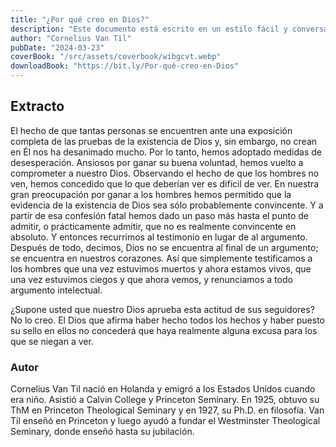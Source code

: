 ```yaml
---
title: "¿Por qué creo en Dios?"
description: "Este documento está escrito en un estilo fácil y conversacional. Van Til «habla» con el lector en un diálogo imaginario sobre la creencia en Dios, comparando su vida con los antecedentes y la educación hipotéticos del lector, refutando las objeciones y volviendo siempre a la naturaleza subyacente de la propia disputa. No hay vocabulario intimidatorio. No hay conocimientos científicos difíciles. Ninguna serie de premisas y complicadas inferencias. De hecho, el argumento está presente con tal sutileza que algunos lectores primerizos se preguntan si hay siquiera un argumento. Pero lo hay. Y es profundo. Lo que hace el panfleto es ilustrar el método «trascendental»  de defender la fe, sin necesidad de llamarlo así ni de utilizar otra jerga filosófica."
author: "Cornelius Van Til"
pubDate: "2024-03-23"
coverBook: "/src/assets/coverbook/wibgcvt.webp"
downloadBook: "https://bit.ly/Por-qué-creo-en-Dios"
---
```



## Extracto

El hecho de que tantas personas se encuentren ante una exposición completa de las pruebas de la existencia de Dios y, sin embargo, no crean en Él nos ha desanimado mucho. Por lo tanto, hemos adoptado medidas de desesperación. Ansiosos por ganar su buena voluntad, hemos vuelto a comprometer a nuestro Dios. Observando el hecho de que los hombres no ven, hemos concedido que lo que deberían ver es difícil de ver. En nuestra gran preocupación por ganar a los hombres hemos permitido que la evidencia de la existencia de Dios sea sólo probablemente convincente. Y a partir de esa confesión fatal hemos dado un paso más hasta el punto de admitir, o prácticamente admitir, que no es realmente convincente en absoluto. Y entonces recurrimos al testimonio en lugar de al argumento. Después de todo, decimos, Dios no se encuentra al final de un argumento; se encuentra en nuestros corazones. Así que simplemente testificamos a los hombres que una vez estuvimos muertos y ahora estamos vivos, que una vez estuvimos ciegos y que ahora vemos, y renunciamos a todo argumento intelectual.

¿Supone usted que nuestro Dios aprueba esta actitud de sus seguidores? No lo creo. El Dios que afirma haber hecho todos los hechos y haber puesto su sello en ellos no concederá que haya realmente alguna excusa para los que se niegan a ver.

### Autor 

Cornelius Van Til nació en Holanda y emigró a los Estados Unidos cuando era niño. Asistió a Calvin College y Princeton Seminary. En 1925, obtuvo su ThM en Princeton Theological Seminary y en 1927, su Ph.D. en filosofía.  Van Til enseñó en Princeton y luego ayudó a fundar el Westminster Theological Seminary, donde enseñó hasta su jubilación. 
